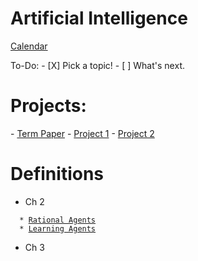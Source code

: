 = Artificial Intelligence =

[[https://dl.boxcloud.com/bc/4/3e4251a170e1c4c93d9004b22b437e97/KsLJZJfWasLs2JcKhrfdufh7YJsLotHf7iH7ZOAu24WzW29V9CgGlCPHfby5YelUNqAo6is8T4HsKi4N_OeuZv-fVlkHwnBjKPUg7BXkX_vnXbAHg7nurrL2y0DKkyFDpL3VHLiUh_PUM-ljztqEEvmYOhK3UlvDi_L8MccH-guDt0Aba9YLle0xu7P0fqD50yvytUZI8Ym-q-1JM685sG4Calendar|Calendar]]


To-Do:
- [X] Pick a topic!
- [ ] What's next.

= Projects: =
- [[Term Paper]]
- [[Project 1]]
- [[Project 2]]

= Definitions =
* Ch 2
   * [[Rational Agents]]
   * [[Learning Agents]]
* Ch 3

